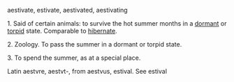 aestivate, estivate, aestivated, aestivating

1. Said of certain animals: to survive the hot summer months in a [[dormant]] or [[torpid]] state. Comparable to [[hibernate]].

2. Zoology. To pass the summer in a dormant or torpid state.  

3. To spend the summer, as at a special place.

Latin aestvre, aestvt-, from aestvus, estival. See estival